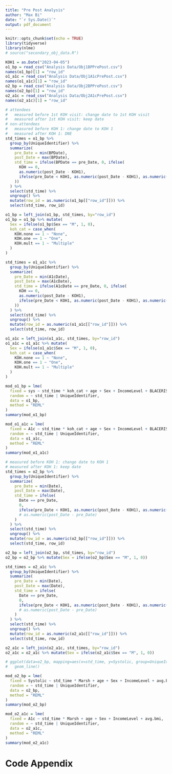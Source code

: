 ```yaml
---
title: "Pre Post Analysis"
author: "Max Bi"
date: "`r Sys.Date()`"
output: pdf_document
---
```


```r
knitr::opts_chunk$set(echo = TRUE)
library(tidyverse)
library(nlme)
# source("secondary_obj_data.R")
```

```r
KOH1 = as.Date("2023-04-05")
o1_bp = read_csv("Analysis Data/Obj1BPPrePost.csv")
names(o1_bp)[1] = "row_id"
o1_a1c = read_csv("Analysis Data/Obj1A1cPrePost.csv")
names(o1_a1c)[1] = "row_id"
o2_bp = read_csv("Analysis Data/Obj2BPPrePost.csv")
names(o2_bp)[1] = "row_id"
o2_a1c = read_csv("Analysis Data/Obj2A1cPrePost.csv")
names(o2_a1c)[1] = "row_id"
```

```r
# attendees
#   measured before 1st KOH visit: change date to 1st KOH visit
#   measured after 1st KOH visit: keep date
# non-attendees
#   measured before KOH 1: change date to KOH 1
#   measured after KOH 1: DNE
std_times = o1_bp %>% 
  group_by(UniqueIdentifier) %>% 
  summarize(
    pre_Date = min(BPDate),
    post_Date = max(BPDate),
    std_time = ifelse(BPDate == pre_Date, 0, ifelse(
      KOH == 0,
      as.numeric(post_Date - KOH1),
      ifelse(pre_Date < KOH1, as.numeric(post_Date - KOH1), as.numeric(post_Date - KOHDate))
    ))
  ) %>% 
  select(std_time) %>% 
  ungroup() %>% 
  mutate(row_id = as.numeric(o1_bp[["row_id"]])) %>% 
  select(std_time, row_id)

o1_bp = left_join(o1_bp, std_times, by="row_id") 
o1_bp = o1_bp %>% mutate(
  Sex = ifelse(o1_bp$Sex == "M", 1, 0),
  koh_cat = case_when(
    KOH.none == 1 ~ "None",
    KOH.one == 1 ~ "One",
    KOH.mult == 1 ~ "Multiple"
  )
)

std_times = o1_a1c %>% 
  group_by(UniqueIdentifier) %>% 
  summarize(
    pre_Date = min(A1cDate),
    post_Date = max(A1cDate),
    std_time = ifelse(A1cDate == pre_Date, 0, ifelse(
      KOH == 0,
      as.numeric(post_Date - KOH1),
      ifelse(pre_Date < KOH1, as.numeric(post_Date - KOH1), as.numeric(post_Date - KOHDate))
    ))
  ) %>% 
  select(std_time) %>% 
  ungroup() %>% 
  mutate(row_id = as.numeric(o1_a1c[["row_id"]])) %>% 
  select(std_time, row_id)

o1_a1c = left_join(o1_a1c, std_times, by="row_id") 
o1_a1c = o1_a1c %>% mutate(
  Sex = ifelse(o1_a1c$Sex == "M", 1, 0),
  koh_cat = case_when(
    KOH.none == 1 ~ "None",
    KOH.one == 1 ~ "One",
    KOH.mult == 1 ~ "Multiple"
  )
)
```

```r
mod_o1_bp = lme(
  fixed = sys ~ std_time * koh_cat + age + Sex + IncomeLevel + BLACERISK + avg.bmi,
  random = ~ std_time | UniqueIdentifier,
  data = o1_bp,
  method = "REML"
)
summary(mod_o1_bp)

mod_o1_a1c = lme(
  fixed = A1c ~ std_time * koh_cat + age + Sex + IncomeLevel + BLACERISK + avg.bmi,
  random = ~ std_time | UniqueIdentifier,
  data = o1_a1c,
  method = "REML"
)
summary(mod_o1_a1c)
```


```r
# measured before KOH 1: change date to KOH 1
# measured after KOH 1: keep date
std_times = o2_bp %>%
  group_by(UniqueIdentifier) %>%
  summarize(
    pre_Date = min(Date),
    post_Date = max(Date),
    std_time = ifelse(
      Date == pre_Date,
      0,
      ifelse(pre_Date < KOH1, as.numeric(post_Date - KOH1), as.numeric(post_Date - pre_Date))
      # as.numeric(post_Date - pre_Date)
    )
  ) %>%
  select(std_time) %>% 
  ungroup() %>%
  mutate(row_id = as.numeric(o2_bp[["row_id"]])) %>% 
  select(std_time, row_id)

o2_bp = left_join(o2_bp, std_times, by="row_id") 
o2_bp = o2_bp %>% mutate(Sex = ifelse(o2_bp$Sex == "M", 1, 0))

std_times = o2_a1c %>%
  group_by(UniqueIdentifier) %>%
  summarize(
    pre_Date = min(Date),
    post_Date = max(Date),
    std_time = ifelse(
      Date == pre_Date,
      0,
      ifelse(pre_Date < KOH1, as.numeric(post_Date - KOH1), as.numeric(post_Date - pre_Date))
      # as.numeric(post_Date - pre_Date)
    )
  ) %>%
  select(std_time) %>% 
  ungroup() %>%
  mutate(row_id = as.numeric(o2_a1c[["row_id"]])) %>% 
  select(std_time, row_id)

o2_a1c = left_join(o2_a1c, std_times, by="row_id") 
o2_a1c = o2_a1c %>% mutate(Sex = ifelse(o2_a1c$Sex == "M", 1, 0))
```

```r
# ggplot(data=o2_bp, mapping=aes(x=std_time, y=Systolic, group=UniqueIdentifier, color=Marsh)) +
#   geom_line()
```

```r
mod_o2_bp = lme(
  fixed = Systolic ~ std_time * Marsh + age + Sex + IncomeLevel + avg.bmi,
  random = ~ std_time | UniqueIdentifier,
  data = o2_bp,
  method = "REML"
)
summary(mod_o2_bp)

mod_o2_a1c = lme(
  fixed = A1c ~ std_time * Marsh + age + Sex + IncomeLevel + avg.bmi,
  random = ~ std_time | UniqueIdentifier,
  data = o2_a1c,
  method = "REML"
)
summary(mod_o2_a1c)
```



\pagebreak

# Code Appendix

```r
```